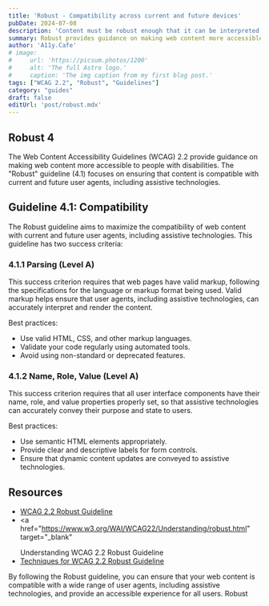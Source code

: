 ```yaml
---
title: 'Robust - Compatibility across current and future devices'
pubDate: 2024-07-08
description: 'Content must be robust enough that it can be interpreted by a wide variety of user agents, including assistive technologies.'
summary: Robust provides guidance on making web content more accessible to people with disabilities and focuses on ensuring that content is compatible with current and future user agents, including assistive technologies
author: 'A11y.Cafe'
# image:
#     url: 'https://picsum.photos/1200'
#     alt: 'The full Astro logo.'
#     caption: 'The img caption from my first blog post.'
tags: ["WCAG 2.2", "Robust", "Guidelines"]
category: "guides"
draft: false
editUrl: 'post/robust.mdx'
---
```


## Robust 4

The Web Content Accessibility Guidelines (WCAG) 2.2 provide guidance on making
web content more accessible to people with disabilities. The "Robust" guideline
(4.1) focuses on ensuring that content is compatible with current and future
user agents, including assistive technologies.

## Guideline 4.1: Compatibility

The Robust guideline aims to maximize the compatibility of web content with
current and future user agents, including assistive technologies. This guideline
has two success criteria:

### 4.1.1 Parsing (Level A)

This success criterion requires that web pages have valid markup, following the
specifications for the language or markup format being used. Valid markup helps
ensure that user agents, including assistive technologies, can accurately
interpret and render the content.

Best practices:

- Use valid HTML, CSS, and other markup languages.
- Validate your code regularly using automated tools.
- Avoid using non-standard or deprecated features.

### 4.1.2 Name, Role, Value (Level A)

This success criterion requires that all user interface components have their
name, role, and value properties properly set, so that assistive technologies
can accurately convey their purpose and state to users.

Best practices:

- Use semantic HTML elements appropriately.
- Provide clear and descriptive labels for form controls.
- Ensure that dynamic content updates are conveyed to assistive technologies.

## Resources
- <a href="https://www.w3.org/TR/WCAG22/#robust" target="_blank">
    WCAG 2.2 Robust Guideline
  </a>
- <a
    href="https://www.w3.org/WAI/WCAG22/Understanding/robust.html"
    target="_blank"
  >
    Understanding WCAG 2.2 Robust Guideline
  </a>
- <a href="https://www.w3.org/WAI/WCAG22/Techniques/robust/" target="_blank">
    Techniques for WCAG 2.2 Robust Guideline
  </a>


By following the Robust guideline, you can ensure that your web content is
compatible with a wide range of user agents, including assistive technologies,
and provide an accessible experience for all users. Robust

